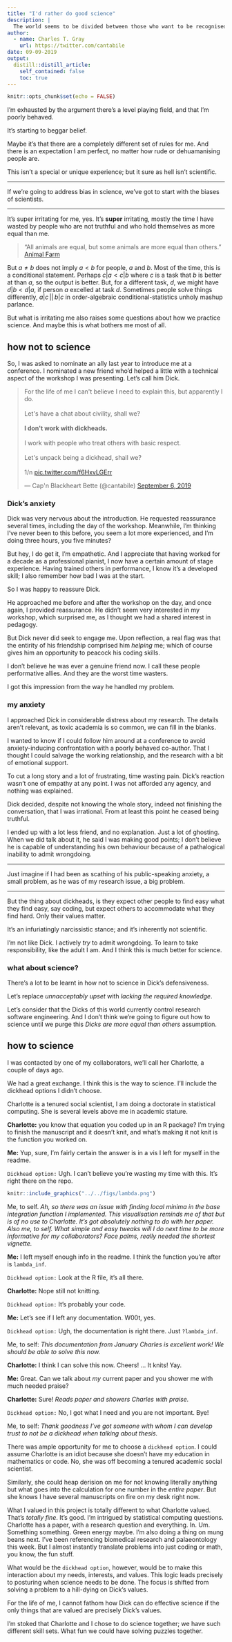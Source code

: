 ```yaml
---
title: "I'd rather do good science"
description: |
  The world seems to be divided between those who want to be recognised for being good, and people who want to do good. I'm aiming for the latter.
author:
  - name: Charles T. Gray
    url: https://twitter.com/cantabile
date: 09-09-2019
output:
  distill::distill_article:
    self_contained: false
    toc: true
---
```


```r
knitr::opts_chunk$set(echo = FALSE)
```

I'm exhausted by the argument there's a level playing field, and that I'm poorly behaved. 

It's starting to beggar belief. 

Maybe it's that there are a completely different set of rules for me. And there is an expectation I am perfect, no matter how rude or dehuamanising people are. 

This isn't a special or unique experience; but it sure as hell isn't scientific. 

***

If we're going to address bias in science, we've got to start with the biases of scientists.  

***

It's super irritating for me, yes. It's **super** irritating, mostly the time I have wasted by people who are not truthful and who hold themselves as more equal than me. 

> "All animals are equal, but some animals are more equal than others." [Animal Farm](https://en.wikipedia.org/wiki/Animal_Farm)

But $a \neq b$ does not imply $a < b$ for people, $a$ and $b$. Most of the time, this is a conditional statement. Perhaps $c | a < c | b$ where $c$ is a task that $b$ is better at than $a$, so the output is better. But, for a different task, $d$, we might have $d | b < d | a$, if person $a$ excelled at task $d$. Sometimes people solve things differently, $a|c\, ||\, b|c$ in order-algebraic conditional-statistics unholy mashup parlance. 

But what is irritating me also raises some questions about how we practice science. And maybe this is what bothers me most of all. 

## how not to science

So, I was asked to nominate an ally last year to introduce me at a conference. I nominated a new friend who'd helped a little with a technical aspect of the workshop I was presenting. Let's call him Dick. 

<blockquote class="twitter-tweet"><p lang="en" dir="ltr">For the life of me I can&#39;t believe I need to explain this, but apparently I do. <br><br>Let&#39;s have a chat about civility, shall we? <br><br>**I don&#39;t work with dickheads.** <br><br>I work with people who treat others with basic respect. <br><br>Let&#39;s unpack being a dickhead, shall we? <br><br>1/n <a href="https://t.co/f6HxvLGErr">pic.twitter.com/f6HxvLGErr</a></p>&mdash; Cap&#39;n Blackheart Bette (@cantabile) <a href="https://twitter.com/cantabile/status/1170023891298701312?ref_src=twsrc%5Etfw">September 6, 2019</a></blockquote> <script async src="https://platform.twitter.com/widgets.js" charset="utf-8"></script>

### Dick's anxiety

Dick was very nervous about the introduction. He requested reassurance several times, including the day of the workshop. Meanwhile, I'm thinking I've never been to this before, you seem a lot more experienced, and I'm doing three hours, you five minutes? 

But hey, I do get it, I'm empathetic. And I appreciate that having worked for a decade as a professional pianist, I now have a certain amount of stage experience. Having trained others in performance, I know it's a developed skill; I also remember how bad I was at the start. 

So I was happy to reassure Dick. 

He approached me before and after the workshop on the day, and once again, I provided reassurance. He didn't seem very interested in my workshop, which surprised me, as I thought we had a shared interest in pedagogy. 

But Dick never did seek to engage me. Upon reflection, a real flag was that the entirity of his friendship comprised him _helping_ me; which of course gives him an opportunity to peacock his coding skills. 

I don't believe he was ever a genuine friend now. I call these people performative allies. And they are the worst time wasters. 

I got this impression from the way he handled my problem. 

### my anxiety

I approached Dick in considerable distress about my research. The details aren't relevant, as toxic academia is so common, we can fill in the blanks. 

I wanted to know if I could follow him around at a conference to avoid anxiety-inducing confrontation with a poorly behaved co-author. That I thought I could salvage the working relationship, and the research with a bit of emotional support.  

To cut a long story and a lot of frustrating, time wasting pain. Dick's reaction wasn't one of empathy at any point. I was not afforded any agency, and nothing was explained.

Dick decided, despite not knowing the whole story, indeed not finishing the conversation, that I was irrational. From at least this point he ceased being truthful. 

I ended up with a lot less friend, and no explanation. Just a lot of ghosting. When we did talk about it, he said I was making good points; I don't believe he is capable of understanding his own behaviour because of a pathalogical inability to admit wrongdoing. 

***

Just imagine if I had been as scathing of his public-speaking anxiety, a small problem, as he was of my research issue, a big problem.

***

But the thing about dickheads, is they expect other people to find easy what they find easy, say coding, but expect others to accommodate what they find hard. Only their values matter. 

It's an infuriatingly narcissistic stance; and it's inherently not scientific. 

I'm not like Dick. I actively *try* to admit wrongdoing. To learn to take responsibility, like the adult I am. And I think this is much better for science.

### what about science?

There's a lot to be learnt in how not to science in Dick's defensiveness. 

Let's replace *unnacceptably upset* with *lacking the required knowledge*.

Let's consider that the Dicks of this world currently control research software engineering. And I don't think we're going to figure out how to science until we purge this *Dicks are more equal than others* assumption.

## how to science

I was contacted by one of my collaborators, we'll call her Charlotte, a couple of days ago. 

We had a great exchange. I think this is the way to science. I'll include the dickhead options I didn't choose. 

Charlotte is a tenured social scientist, I am doing a doctorate in statistical computing. She is several levels above me in academic stature. 

**Charlotte:** you know that equation you coded up in an R package? I'm trying to finish the manuscript and it doesn't knit, and what's making it not knit is the function you worked on. 

**Me:** Yup, sure, I'm fairly certain the answer is in a vis I left for myself in the readme. 

`Dickhead option:` Ugh. I can't believe you're wasting my time with this. It's right there on the repo.


```r
knitr::include_graphics("../../figs/lambda.png")
```

Me, to self. *Ah, so there was an issue with finding local minima in the base integration function I implemented. This visualisation reminds me of that but is of no use to Charlotte. It's got absolutely nothing to do with her paper. Also me, to self. What simple and easy tweaks will I do next time to be more informative for my collaborators? Face palms, really needed the shortest vignette.* 

**Me:** I left myself enough info in the readme. I think the function you're after is `lambda_inf`. 

`Dickhead option:` Look at the R file, it's all there.

**Charlotte:** Nope still not knitting. 

`Dickhead option:` It's probably your code.

**Me:** Let's see if I left any documentation. W00t, yes. 

`Dickhead option:` Ugh, the documentation is right there. Just `?lambda_inf`.

Me, to self: *This documentation from January Charles is excellent work! We should be able to solve this now.*

**Charlotte:** I think I can solve this now. Cheers! ... It knits! Yay. 

**Me:** Great. Can we talk about *my* current paper and you shower me with much needed praise? 

**Charlotte:** Sure! *Reads paper and showers Charles with praise.*

`Dickhead option:` No, I got what I need and you are not important. Bye! 

Me, to self: *Thank goodness I've got someone with whom I can develop trust to not be a dickhead when talking about thesis.*

There was ample opportunity for me to choose a `dickhead option`. I could assume Charlotte is an idiot because she doesn't have my education in mathematics or code. No, she was off becoming a tenured academic social scientist.

Similarly, she could heap derision on me for not knowing literally anything but what goes into the calculation for one number in the *entire paper*. But she knows I have several manuscripts on fire on my desk right now. 

What I valued in this project is totally different to what Charlotte valued. That's *totally fine*. It's good. I'm intrigued by statistical computing questions. Charlotte has a paper, with a research question and everything. In. Um. Something something. Green energy maybe. I'm also doing a thing on mung beans next. I've been referencing biomedical research and palaeontology this week. But I almost instantly translate problems into just coding or math, you know, the fun stuff. 

What would be the `dickhead option`, however, would be to make this interaction about my needs, interests, and values. This logic leads precisely to posturing when science needs to be done. The focus is shifted from solving a problem to a hill-dying on Dick's values.

For the life of me, I cannot fathom how Dick can do effective science if the only things that are valued are precisely Dick's values. 

I'm stoked that Charlotte and I chose to do science together; we have such different skill sets. What fun we could have solving puzzles together.  
